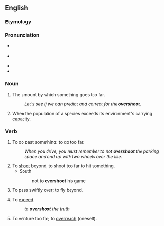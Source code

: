 ==English==

===Etymology===
{{prefix|en|over|shoot}}

===Pronunciation===
* {{q|noun}} {{a|US}} {{IPA|/ˈoʊ.vɚˌshut/|lang=en}}
* {{q|verb}} {{a|US}} {{IPA|/ˌoʊ.vɚˈshut/|lang=en}}
* {{audio|en-us-overshoot.ogg|Audio (US)|lang=en}}
* {{rhymes|uːt|lang=en}}

===Noun===
{{en-noun}}

# {{lb|en|uncountable}} The amount by which something goes too far.
#: ''Let's see if we can predict and correct for the '''overshoot'''.''
# {{lb|en|countable|ecology}} When the population of a species exceeds its environment's carrying capacity.

===Verb===
{{en-verb|overshoots|overshooting|overshot|overshot}}

# To go past something; to go too far.
#: ''When you drive, you must remember to not '''overshoot''' the parking space and end up with two wheels over the line.''
# To [[shoot]] beyond; to shoot too far to hit something.
#* South
#*: not to '''overshoot''' his game
# To pass swiftly over; to fly beyond.
#: {{rfquotek|Hartle}}
# {{lb|en|figurative}} To [[exceed]].
#: ''to '''overshoot''' the truth''
#: {{rfquotek|Cowper}}
# {{lb|en|reflexive}} To venture too far; to [[overreach]] (oneself).